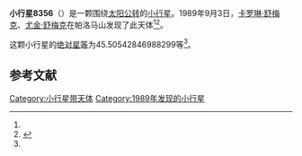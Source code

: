 {{Infobox planet
| bgcolour = #FFFFC0
| name = 8356 Wadhwa
| symbol = 
| image = 
| caption = 
| discovery = yes
| discovery_ref = 
| discoverer = [[卡罗琳·舒梅克|卡罗琳·舒梅克]]、[[尤金·舒梅克|尤金·舒梅克]]
| discovery_site = [[帕洛马山|帕洛马山]] 
| discovered = 1989年9月3日
| designations = yes
| mp_name = 
| named_after = 
| alt_names = 
| mp_category = [[主带小行星|主带小行星]]
| orbit_ref = <ref name="a">[http://ssd.jpl.nasa.gov/sbdb.cgi?sstr=8356 8356 Wadhwa] {{Wayback|url=http://ssd.jpl.nasa.gov/sbdb.cgi?sstr=8356 |date=20201124031608 }}，小行星數據庫瀏覽器（JPL Small-Body Database Browser）－[[美国国家航空航天局|美国国家航空航天局]]喷气推进实验室</ref>
| epoch = 2456400.5 (2013年4月18日更新)
| aphelion = {{convert|3.146779935519436|AU|km|3|abbr=on|lk=out}}
| perihelion = {{convert|1.713206160147975|AU|km|3|abbr=on}}
| semimajor = {{convert|2.429993047833706|AU|km|3|abbr=on}}
| eccentricity = 0.294974872
| period = 1383.585409 [[日|日]]<br />3.79[[儒略年|儒略年]]
| avg_speed = 
| inclination = 23.12404593120301
| asc_node = 354.5702696949155
| mean_anomaly = 
| arg_peri = 45.50542846988299
| satellites = 
| physical_characteristics = yes
| dimensions = 
| mass = 
| density = 
| surface_grav = 
| escape_velocity = 
| sidereal_day = 
| axial_tilt = 
| pole_ecliptic_lat = 
| pole_ecliptic_lon = 
| albedo = 
| temperatures= 
| temp_name1 = 
| mean_temp_1 = 
| max_temp_1 = 
| temp_name2 = 
| max_temp_2 = 
| spectral_type = 
| abs_magnitude = 45.50542846988299
}}

'''小行星8356'''（{{lang-en|8356 Wadhwa}}）是一颗围绕[[太阳|太阳]][[公转|公转]]的[[小行星|小行星]]。1989年9月3日，[[卡罗琳·舒梅克|卡罗琳·舒梅克]]、[[尤金·舒梅克|尤金·舒梅克]]在帕洛马山发现了此天体<ref name="a" /><ref>{{cite news|title=小行星列表|url=http://cfa-www.harvard.edu/iau/lists/NumberedMPs.txt|accessdate=2013-07-08|newspaper=哈佛大学|archive-date=2008-05-17|archive-url=https://web.archive.org/web/20080517010638/http://cfa-www.harvard.edu/iau/lists/NumberedMPs.txt|dead-url=no}}</ref>。

这颗小行星的[[绝对星等|绝对星等]]为45.50542846988299等<ref name="a" />。

==参考文献==
{{reflist}}
{{Minor Planet Number|[[小行星8355|小行星8355]]|[[小行星8357|小行星8357]]}}

{{小天体}}

[[Category:小行星带天体|Category:小行星带天体]]
[[Category:1989年发现的小行星|Category:1989年发现的小行星]]

{{asteroid-stub}}